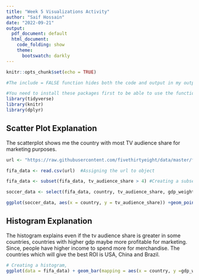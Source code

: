 ---
title: "Week 5 Visualizations Activity"
author: "Saif Hossain"
date: "2022-09-21"
output:
  pdf_document: default
  html_document:
    code_folding: show
    theme:
      bootswatch: darkly
---

```{r setup, include=FALSE}
knitr::opts_chunk$set(echo = TRUE)
```


```{r, include = FALSE}
#The include = FALSE function hides both the code and output in my output document

#You need to install these packages first to be able to use the functions within them. You can install them from the Tools tab or write a new code chunk: install.packages("package_name"). 
library(tidyverse)
library(knitr)
library(dplyr)
```


## Scatter Plot Explanation

The scatterplot shows me the country with most TV audience share for marketing purposes.

```{r tv, results= TRUE}
url <- "https://raw.githubusercontent.com/fivethirtyeight/data/master/fifa/fifa_countries_audience.csv" #read.csv was used to read the csv file, this came with the base R package. 

fifa_data <- read.csv(url)  #Assigning the url to object 

fifa_data <- subset(fifa_data, tv_audience_share > 4) #Creating a subset of data to give me greatest tv audience share

soccer_data <- select(fifa_data, country, tv_audience_share, gdp_weighted_share)

ggplot(soccer_data, aes(x = country, y = tv_audience_share)) +geom_point(shape = 21, colour = "black", fill = "white", size = 5, stroke = 5)
```

## Histogram Explanation

The histogram explains even if the tv audience share is greater in some countries, countries with higher gdp maybe more profitable for marketing. Since, people have higher income to spend more for merchandise. The countries which will give the best ROI is USA, China and Brazil.

```{r historgram, resultes=TRUE}
# Creating a histogram, 
ggplot(data = fifa_data) + geom_bar(mapping = aes(x = country, y =gdp_weighted_share), stat = "identity")
```

